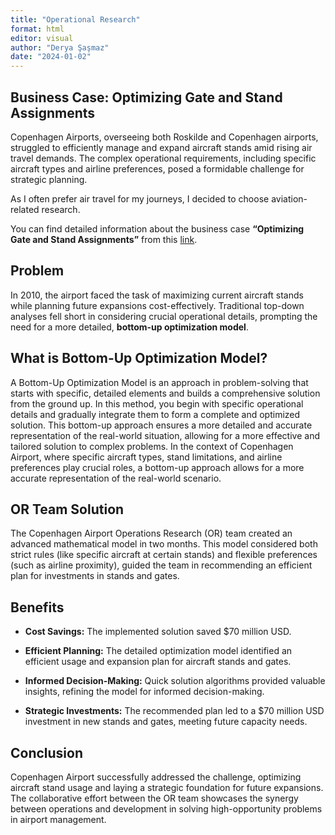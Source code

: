 ```yaml
---
title: "Operational Research"
format: html
editor: visual
author: "Derya Şaşmaz"
date: "2024-01-02"
---
```


## Business Case: Optimizing Gate and Stand Assignments

Copenhagen Airports, overseeing both Roskilde and Copenhagen airports, struggled to efficiently manage and expand aircraft stands amid rising air travel demands. The complex operational requirements, including specific aircraft types and airline preferences, posed a formidable challenge for strategic planning.

As I often prefer air travel for my journeys, I decided to choose aviation-related research.

You can find detailed information about the business case **"Optimizing Gate and Stand Assignments"** from this [link](https://p1.aprimocdn.net/gurobi/ca9b3b9f-81f5-44e4-8ccf-b021013c8a4f/originalfile/Case-Study---Copenhagen-Airport-Gate-and-Stand-Assignment.pdf).

## Problem

In 2010, the airport faced the task of maximizing current aircraft stands while planning future expansions cost-effectively. Traditional top-down analyses fell short in considering crucial operational details, prompting the need for a more detailed, **bottom-up optimization model**.

## What is Bottom-Up Optimization Model?

A Bottom-Up Optimization Model is an approach in problem-solving that starts with specific, detailed elements and builds a comprehensive solution from the ground up. In this method, you begin with specific operational details and gradually integrate them to form a complete and optimized solution. This bottom-up approach ensures a more detailed and accurate representation of the real-world situation, allowing for a more effective and tailored solution to complex problems. In the context of Copenhagen Airport, where specific aircraft types, stand limitations, and airline preferences play crucial roles, a bottom-up approach allows for a more accurate representation of the real-world scenario.

## OR Team Solution

The Copenhagen Airport Operations Research (OR) team created an advanced mathematical model in two months. This model considered both strict rules (like specific aircraft at certain stands) and flexible preferences (such as airline proximity), guided the team in recommending an efficient plan for investments in stands and gates.

## Benefits

-   **Cost Savings:** The implemented solution saved \$70 million USD.

-   **Efficient Planning:** The detailed optimization model identified an efficient usage and expansion plan for aircraft stands and gates.

-   **Informed Decision-Making:** Quick solution algorithms provided valuable insights, refining the model for informed decision-making.

-   **Strategic Investments:** The recommended plan led to a \$70 million USD investment in new stands and gates, meeting future capacity needs.

## Conclusion

Copenhagen Airport successfully addressed the challenge, optimizing aircraft stand usage and laying a strategic foundation for future expansions. The collaborative effort between the OR team showcases the synergy between operations and development in solving high-opportunity problems in airport management.
